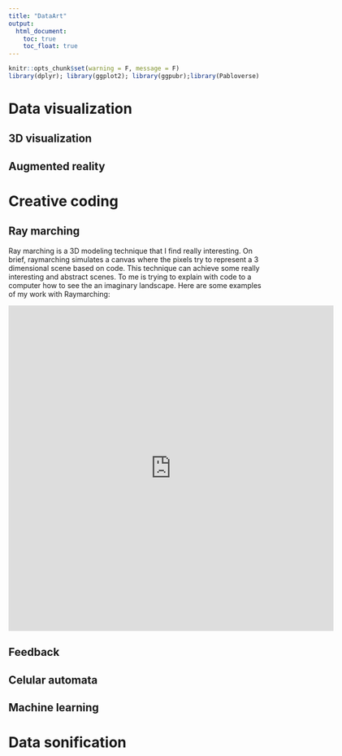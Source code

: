 ```yaml
---
title: "DataArt"
output:
  html_document:
    toc: true
    toc_float: true
---
```


```r
knitr::opts_chunk$set(warning = F, message = F)
library(dplyr); library(ggplot2); library(ggpubr);library(Pabloverse)
```

# Data visualization

## 3D visualization

## Augmented reality

# Creative coding

## Ray marching

Ray marching is a 3D modeling technique that I find really interesting. On brief, raymarching simulates a canvas where the pixels try to represent a 3 dimensional scene based on code. This technique can achieve some really interesting and abstract scenes. To me is trying to explain with code to a computer how to see the an imaginary landscape. Here are some examples of my work with Raymarching: 

<iframe title="vimeo-player" src="https://player.vimeo.com/video/801443984?h=8a9dc0b790" width="640" height="640" frameborder="0" allowfullscreen></iframe>

## Feedback 

## Celular automata

## Machine learning

# Data sonification

